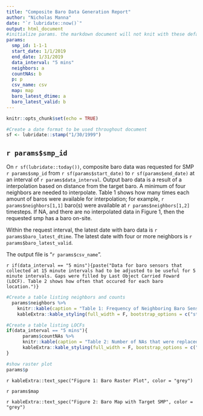 ```yaml
---
title: "Composite Baro Data Generation Report"
author: "Nicholas Manna"
date: "`r lubridate::now()`" 
output: html_document
#initialize params. the markdown document will not knit with these defaults; proper params must be passed through rmarkdown::render
params:
  smp_id: 1-1-1
  start_date: 1/1/2019
  end_date: 1/31/2019
  data_interval: "5 mins"
  neighbors: a
  countNAs: b
  p: p
  csv_name: csv
  map: map
  baro_latest_dtime: a
  baro_latest_valid: b
---
```


```r
knitr::opts_chunk$set(echo = TRUE)

#Create a date format to be used throughout document
sf <- lubridate::stamp("1/30/1999")
```

## `r params$smp_id`

On `r sf(lubridate::today())`, composite baro data was requested for SMP `r params$smp_id` from `r sf(params$start_date)` to `r sf(params$end_date)` at an interval of `r params$data_interval`. Output baro data is a result of a interpolation based on distance from the target baro. A minimum of four neighbors are needed to interpolate. Table 1 shows how many times each amount of baros were available for interpolation; for example, `r params$neighbors[1,1]` baro(s) were available at `r params$neighbors[1,2]` timesteps. If NA, and there are no interpolated data in Figure 1, then the requested smp has a baro on-site. 

Within the request interval, the latest date with baro data is `r params$baro_latest_dtime`. The latest date with four or more neighbors is `r params$baro_latest_valid`. 

The output file is "`r params$csv_name`".

<!-- This text is included if the data interval is 5 minutes -->
`r if(data_interval == "5 mins"){paste("Data for baro sensors that collected at 15 minute intervals had to be adjusted to be useful for 5 minute intervals. Gaps were filled by Last Object Carried Foward (LOCF). Table 2 shows how often that occured for each baro location.")}`


```r
#Create a table listing neighbors and counts
  params$neighbors %>% 
    knitr::kable(caption = "Table 1: Frequency of Neighboring Baro Sensor Availability", format = "html") %>% 
    kableExtra::kable_styling(full_width = F, bootstrap_options = c("striped", "hover"), position = "float_left")

#Create a table listing LOCFs
if(data_interval == "5 mins"){
      params$countNAs %>% 
      knitr::kable(caption = "Table 2: Number of NAs that were replaced by Last Object Carried Forward (LOCF)", format = "html") %>% 
      kableExtra::kable_styling(full_width = F, bootstrap_options = c("striped", "hover"))
}

#show raster plot
params$p


```

`r kableExtra::text_spec("Figure 1: Baro Raster Plot", color = "grey")`

`r params$map`

`r kableExtra::text_spec("Figure 2: Baro Map with Target SMP", color = "grey")`
